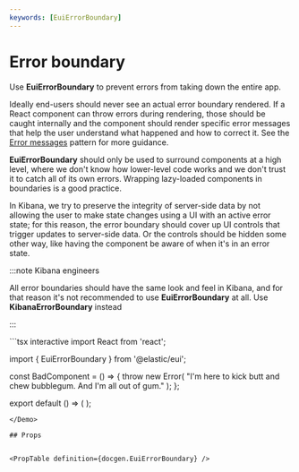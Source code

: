 ```yaml
---
keywords: [EuiErrorBoundary]
---
```


# Error boundary

Use **EuiErrorBoundary** to prevent errors from taking down the entire app.

Ideally end-users should never see an actual error boundary rendered. If a React component can throw errors during rendering, those should be caught internally and the component should render specific error messages that help the user understand what happened and how to correct it. See the [Error messages](docs/patterns/error-messages/index.mdx) pattern for more guidance.

**EuiErrorBoundary** should only be used to surround components at a high level, where we don't know how lower-level code works and we don't trust it to catch all of its own errors. Wrapping lazy-loaded components in boundaries is a good practice.

In Kibana, we try to preserve the integrity of server-side data by not allowing the user to make state changes using a UI with an active error state; for this reason, the error boundary should cover up UI controls that trigger updates to server-side data. Or the controls should be hidden some other way, like having the component be aware of when it's in an error state.

:::note Kibana engineers

All error boundaries should have the same look and feel in Kibana, and for that reason it's not recommended to use **EuiErrorBoundary** at all. Use **KibanaErrorBoundary** instead

:::

<Demo>
```tsx interactive
import React from 'react';

import { EuiErrorBoundary } from '@elastic/eui';

const BadComponent = () => {
  throw new Error(
    "I'm here to kick butt and chew bubblegum. And I'm all out of gum."
  );
};

export default () => (
  <EuiErrorBoundary>
    <BadComponent />
  </EuiErrorBoundary>
);
```
</Demo>

## Props


<PropTable definition={docgen.EuiErrorBoundary} />
